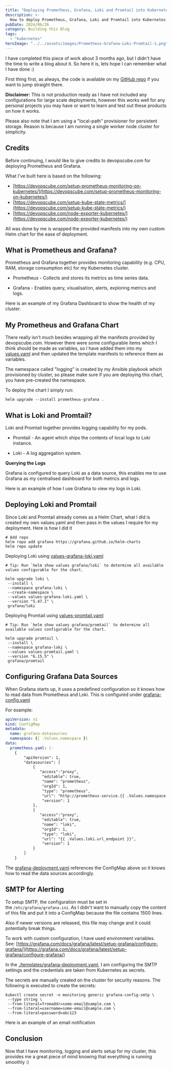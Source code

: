 ```yaml
---
title: "Deploying Prometheus, Grafana, Loki and Promtail into Kubernetes"
description: >-
  How to deploy Prometheus, Grafana, Loki and Promtail into Kubernetes...
pubDate: 2024/06/26
category: Building this Blog
tags:
  - "kubernetes"
heroImage: "../../assets/images/Prometheus-Grafana-Loki-Promtail-1.png"
---
```


I have completed this piece of work about 3 months ago, but I didn't have the time to write a blog about it. So here it is, lets hope I can remember what I have done :)

First thing first, as always, the code is available on my [GitHub repo](https://github.com/88lexd/website-astro/tree/main/infra/charts/logging-and-monitoring) if you want to jump straight there.

**Disclaimer:** This is not production ready as I have not included any configurations for large scale deployments, however this works well for any personal projects you may have or want to learn and test out these products on how it works.

Please also note that I am using a "local-path" provisioner for persistent storage. Reason is because I am running a single worker node cluster for simplicity.

## Credits

Before continuing, I would like to give credits to devopscube.com for deploying Prometheus and Grafana.

What I've built here is based on the following:

- [https://devopscube.com/setup-prometheus-monitoring-on-kubernetes/](https://devopscube.com/setup-prometheus-monitoring-on-kubernetes/)
- [https://devopscube.com/setup-kube-state-metrics/](https://devopscube.com/setup-kube-state-metrics/)
- [https://devopscube.com/node-exporter-kubernetes/](https://devopscube.com/node-exporter-kubernetes/)

All was done by me is wrapped the provided manifests into my own custom Helm chart for the ease of deployment.

## **What is Prometheus and Grafana?**

Prometheus and Grafana together provides monitoring capability (e.g. CPU, RAM, storage consumption etc) for my Kubernetes cluster.

- Prometheus - Collects and stores its metrics as time series data.

- Grafana - Enables query, visualisation, alerts, exploring metrics and logs.

Here is an example of my Grafana Dashboard to show the health of my cluster.

<ImageZoom src="/images/prom-graf-image-1.png" client:load />


## My Prometheus and Grafana Chart

There really isn't much besides wrapping all the manifests provided by devopscube.com. However there were some configurable items which I think should be made as variables, so I have added them into my [values.yaml](https://github.com/88lexd/website-astro/tree/main/infra/charts/logging-and-monitoring/values.yaml) and then updated the template manifests to reference them as variables.

The namespace called "logging" is created by my Ansible playbook which provisioned by cluster, so please make sure if you are deploying this chart, you have pre-created the namespace.

To deploy the chart I simply run:

```shell
helm upgrade --install prometheus-grafana .
```

## What is Loki and Promtail?

Loki and Promtail together provides logging capability for my pods.

- Promtail - An agent which ships the contents of local logs to Loki instance.

- Loki - A log aggregation system.

**Querying the Logs**

Grafana is configured to query Loki as a data source, this enables me to use Grafana as my centralised dashboard for both metrics and logs.

Here is an example of how I use Grafana to view my logs in Loki.

<ImageZoom src="/images/prom-graf-image-2.png" client:load />

## Deploying Loki and Promtail

Since Loki and Promtail already comes as a Helm Chart, what I did is created my own values.yaml and then pass in the values I require for my deployment. Here is how I did it

```
# Add repo
helm repo add grafana https://grafana.github.io/helm-charts
helm repo update
```

Deploying Loki using [values-grafana-loki.yaml](https://github.com/88lexd/website-astro/tree/main/infra/charts/logging-and-monitoring/values-grafana-loki.yaml)

```shell
# Tip: Run `helm show values grafana/loki` to determine all available values configurable for the chart.

helm upgrade loki \
 --install \
 --namespace grafana-loki \
 --create-namespace \
 --values values-grafana-loki.yaml \
 --version "5.47.1" \
 grafana/loki
```

Deploying Promtail using [values-promtail.yaml](https://github.com/88lexd/website-astro/tree/main/infra/charts/logging-and-monitoring/values-promtail.yaml)

```shell
# Tip: Run `helm show values grafana/promtail` to determine all available values configurable for the chart.

helm upgrade promtail \
 --install \
 --namespace grafana-loki \
 --values values-promtail.yaml \
 --version "6.15.5" \
 grafana/promtail
```

## Configuring Grafana Data Sources

When Grafana starts up, it uses a predefined configuration so it knows how to read data from Prometheus and Loki. This is configured under [grafana-config.yaml](https://github.com/88lexd/website-astro/tree/main/infra/charts/logging-and-monitoring/templates/grafana-config.yaml)

For example:

```yaml
apiVersion: v1
kind: ConfigMap
metadata:
  name: grafana-datasources
  namespace: {{ .Values.namespace }}
data:
  prometheus.yaml: |-
    {
        "apiVersion": 1,
        "datasources": [
            {
               "access":"proxy",
                "editable": true,
                "name": "prometheus",
                "orgId": 1,
                "type": "prometheus",
                "url": "http://prometheus-service.{{ .Values.namespace }}.svc:8080",
                "version": 1
            },
            {
               "access":"proxy",
                "editable": true,
                "name": "loki",
                "orgId": 1,
                "type": "loki",
                "url": "{{ .Values.loki.url_endpoint }}",
                "version": 1
            }
        ]
    }
```

The [grafana-deployment.yaml](https://github.com/88lexd/website-astro/tree/main/infra/charts/logging-and-monitoring/templates/grafana-deployment.yaml) references the ConfigMap above so it knows how to read the data sources accordingly.

## SMTP for Alerting

To setup SMTP, the configuration must be set in the `/etc/grafana/grafana.ini`. As I didn't want to manually copy the content of this file and put it into a ConfigMap because the file contains 1500 lines.

Also if newer versions are released, this file may change and it could potentially break things.

To work with custom configuration, I have used environment variables. See: [https://grafana.com/docs/grafana/latest/setup-grafana/configure-grafana/](https://grafana.com/docs/grafana/latest/setup-grafana/configure-grafana/)

In the [./templates/grafana-deployment.yaml](https://github.com/88lexd/website-astro/tree/main/infra/charts/logging-and-monitoring/templates/grafana-deployment.yaml), I am configuring the SMTP settings and the credentials are taken from Kubernetes as secrets.

The secrets are manually created on the cluster for security reasons. The following is executed to create the secrets:

```
kubectl create secret -n monitoring generic grafana-config-smtp \
 --type string \
 --from-literal=fromaddr=some-email@sample.com \
 --from-literal=username=some-email@sample.com \
 --from-literal=password=abc123
```

Here is an example of an email notification

<ImageZoom src="/images/prom-graf-image.png" client:load />

## Conclusion

Now that I have monitoring, logging and alerts setup for my cluster, this provides me a great piece of mind knowing that everything is running smoothly :)
